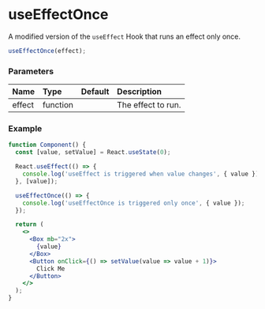 # useEffectOnce

A modified version of the `useEffect` Hook that runs an effect only once.

```js
useEffectOnce(effect);
```

### Parameters

| Name | Type | Default | Description |
| :--- | :--- | :------ | :---------- |
| effect | function | | The effect to run. |

### Example

```jsx
function Component() {
  const [value, setValue] = React.useState(0);

  React.useEffect(() => {
    console.log('useEffect is triggered when value changes', { value });
  }, [value]);

  useEffectOnce(() => {
    console.log('useEffectOnce is triggered only once', { value });
  });

  return (
    <>
      <Box mb="2x">
        {value}
      </Box>
      <Button onClick={() => setValue(value => value + 1)}>
        Click Me
      </Button>
    </>
  );
}
```
